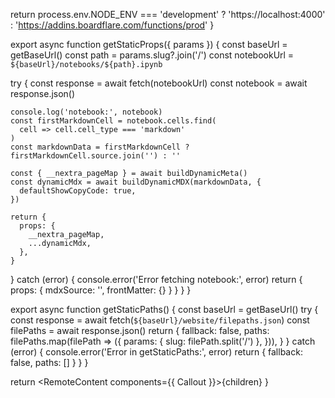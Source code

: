 
  return process.env.NODE_ENV === 'development'
    ? 'https://localhost:4000'
    : 'https://addins.boardflare.com/functions/prod'
}

export async function getStaticProps({ params }) {
  const baseUrl = getBaseUrl()
  const path = params.slug?.join('/')
  const notebookUrl = `${baseUrl}/notebooks/${path}.ipynb`

  try {
    const response = await fetch(notebookUrl)
    const notebook = await response.json()

    console.log('notebook:', notebook)
    const firstMarkdownCell = notebook.cells.find(
      cell => cell.cell_type === 'markdown'
    )
    const markdownData = firstMarkdownCell ? firstMarkdownCell.source.join('') : ''

    const { __nextra_pageMap } = await buildDynamicMeta()
    const dynamicMdx = await buildDynamicMDX(markdownData, {
      defaultShowCopyCode: true,
    })

    return {
      props: {
        __nextra_pageMap,
        ...dynamicMdx,
      },
    }
  } catch (error) {
    console.error('Error fetching notebook:', error)
    return {
      props: {
        mdxSource: '',
        frontMatter: {}
      }
    }
  }
}

export async function getStaticPaths() {
  const baseUrl = getBaseUrl()
  try {
    const response = await fetch(`${baseUrl}/website/filepaths.json`)
    const filePaths = await response.json()
    return {
      fallback: false,
      paths: filePaths.map(filePath => ({
        params: { slug: filePath.split('/') },
      })),
    }
  } catch (error) {
    console.error('Error in getStaticPaths:', error)
    return { fallback: false, paths: [] }
  }
}

  return <RemoteContent components={{ Callout }}>{children}</RemoteContent>
}